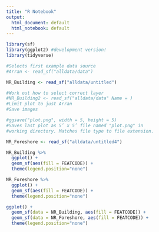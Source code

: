 ```yaml
---
title: "R Notebook"
output:
  html_document: default
  html_notebook: default
---
```


```r
library(sf)
library(ggplot2) #development version!
library(tidyverse)

#Selects first example data source
#Arran <- read_sf("alldata/data")
```

```r
NR_Building <- read_sf("alldata/untitled")

#Work out how to select correct layer
#NR_Building2 <- read_sf("alldata/data" Name = )
#Limit plot to just Arran
#Save images

#ggsave("plot.png", width = 5, height = 5)
#Saves last plot as 5’ x 5’ file named "plot.png" in
#working directory. Matches file type to file extension.

NR_Foreshore <- read_sf("alldata/untitled4")
```

```r
NR_Building %>%
  ggplot() +
  geom_sf(aes(fill = FEATCODE)) +
  theme(legend.position="none")
```

```r
NR_Foreshore %>%
  ggplot() +
  geom_sf(aes(fill = FEATCODE)) +
  theme(legend.position="none")
```

```r
ggplot() +
  geom_sf(data = NR_Building, aes(fill = FEATCODE)) +
  geom_sf(data = NR_Foreshore, aes(fill = FEATCODE)) +
  theme(legend.position="none")
```
